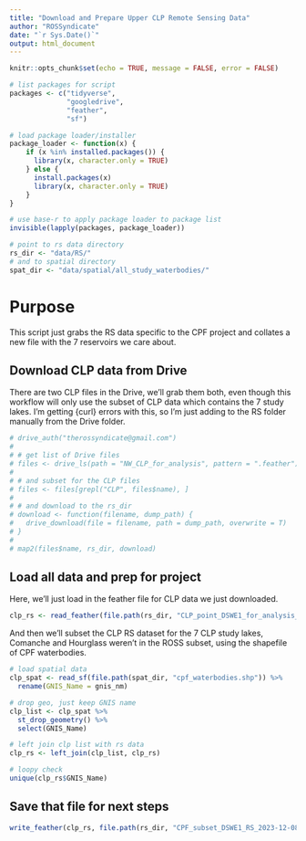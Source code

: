 ```yaml
---
title: "Download and Prepare Upper CLP Remote Sensing Data"
author: "ROSSyndicate"
date: "`r Sys.Date()`"
output: html_document
---
```


```r
knitr::opts_chunk$set(echo = TRUE, message = FALSE, error = FALSE)

# list packages for script
packages <- c("tidyverse",
              "googledrive",
              "feather",
              "sf")

# load package loader/installer
package_loader <- function(x) {
    if (x %in% installed.packages()) {
      library(x, character.only = TRUE) 
    } else {
      install.packages(x)
      library(x, character.only = TRUE)
    }
}

# use base-r to apply package loader to package list
invisible(lapply(packages, package_loader))

# point to rs data directory
rs_dir <- "data/RS/"
# and to spatial directory
spat_dir <- "data/spatial/all_study_waterbodies/"
```

# Purpose

This script just grabs the RS data specific to the CPF project and collates a new
file with the 7 reservoirs we care about.

## Download CLP data from Drive

There are two CLP files in the Drive, we'll grab them both, even though this workflow
will only use the subset of CLP data which contains the 7 study lakes. I'm getting
{curl} errors with this, so I'm just adding to the RS folder manually from the 
Drive folder. 

```r
# drive_auth("therossyndicate@gmail.com")
# 
# # get list of Drive files
# files <- drive_ls(path = "NW_CLP_for_analysis", pattern = ".feather")
# 
# # and subset for the CLP files
# files <- files[grepl("CLP", files$name), ]
# 
# # and download to the rs_dir
# download <- function(filename, dump_path) {
#   drive_download(file = filename, path = dump_path, overwrite = T)
# }
# 
# map2(files$name, rs_dir, download)
```


## Load all data and prep for project

Here, we'll just load in the feather file for CLP data we just downloaded.

```r
clp_rs <- read_feather(file.path(rs_dir, "CLP_point_DSWE1_for_analysis_2023-12-08.feather"))
```

And then we'll subset the CLP RS dataset for the 7 CLP study lakes, Comanche and
Hourglass weren't in the ROSS subset, using the shapefile of CPF waterbodies.

```r
# load spatial data
clp_spat <- read_sf(file.path(spat_dir, "cpf_waterbodies.shp")) %>% 
  rename(GNIS_Name = gnis_nm)

# drop geo, just keep GNIS name
clp_list <- clp_spat %>% 
  st_drop_geometry() %>% 
  select(GNIS_Name)

# left join clp list with rs data
clp_rs <- left_join(clp_list, clp_rs)

# loopy check
unique(clp_rs$GNIS_Name)
```

## Save that file for next steps

```r
write_feather(clp_rs, file.path(rs_dir, "CPF_subset_DSWE1_RS_2023-12-08.feather"))
```

